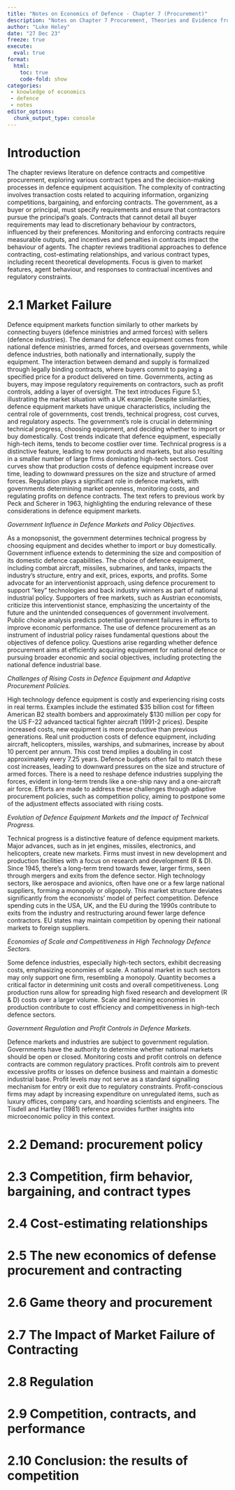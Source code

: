```yaml
---
title: "Notes on Economics of Defence - Chapter 7 (Procurement)"
description: "Notes on Chapter 7 Procurement, Theories and Evidence from Sandler and Hartley's economics of defence"
author: "Luke Heley"
date: "27 Dec 23"
freeze: true
execute:
  eval: true
format:
  html:
    toc: true
    code-fold: show
categories:
 - knowledge of economics
 - defence
 - notes
editor_options:
  chunk_output_type: console
---
```



# Introduction

The chapter reviews literature on defence contracts and competitive procurement, exploring various contract types and the decision-making processes in defence equipment acquisition.
The complexity of contracting involves transaction costs related to acquiring information, organizing competitions, bargaining, and enforcing contracts.
The government, as a buyer or principal, must specify requirements and ensure that contractors pursue the principal's goals.
Contracts that cannot detail all buyer requirements may lead to discretionary behaviour by contractors, influenced by their preferences.
Monitoring and enforcing contracts require measurable outputs, and incentives and penalties in contracts impact the behaviour of agents.
The chapter reviews traditional approaches to defence contracting, cost-estimating relationships, and various contract types, including recent theoretical developments.
Focus is given to market features, agent behaviour, and responses to contractual incentives and regulatory constraints.

# 2.1 Market Failure

Defence equipment markets function similarly to other markets by connecting buyers (defence ministries and armed forces) with sellers (defence industries).
The demand for defence equipment comes from national defence ministries, armed forces, and overseas governments, while defence industries, both nationally and internationally, supply the equipment.
The interaction between demand and supply is formalized through legally binding contracts, where buyers commit to paying a specified price for a product delivered on time.
Governments, acting as buyers, may impose regulatory requirements on contractors, such as profit controls, adding a layer of oversight.
The text introduces Figure 5.1, illustrating the market situation with a UK example.
Despite similarities, defence equipment markets have unique characteristics, including the central role of governments, cost trends, technical progress, cost curves, and regulatory aspects.
The government's role is crucial in determining technical progress, choosing equipment, and deciding whether to import or buy domestically.
Cost trends indicate that defence equipment, especially high-tech items, tends to become costlier over time.
Technical progress is a distinctive feature, leading to new products and markets, but also resulting in a smaller number of large firms dominating high-tech sectors.
Cost curves show that production costs of defence equipment increase over time, leading to downward pressures on the size and structure of armed forces.
Regulation plays a significant role in defence markets, with governments determining market openness, monitoring costs, and regulating profits on defence contracts.
The text refers to previous work by Peck and Scherer in 1963, highlighting the enduring relevance of these considerations in defence equipment markets.

_Government Influence in Defence Markets and Policy Objectives._

As a monopsonist, the government determines technical progress by choosing equipment and decides whether to import or buy domestically.
Government influence extends to determining the size and composition of its domestic defence capabilities.
The choice of defence equipment, including combat aircraft, missiles, submarines, and tanks, impacts the industry's structure, entry and exit, prices, exports, and profits.
Some advocate for an interventionist approach, using defence procurement to support "key" technologies and back industry winners as part of national industrial policy.
Supporters of free markets, such as Austrian economists, criticize this interventionist stance, emphasizing the uncertainty of the future and the unintended consequences of government involvement.
Public choice analysis predicts potential government failures in efforts to improve economic performance.
The use of defence procurement as an instrument of industrial policy raises fundamental questions about the objectives of defence policy.
Questions arise regarding whether defence procurement aims at efficiently acquiring equipment for national defence or pursuing broader economic and social objectives, including protecting the national defence industrial base.

_Challenges of Rising Costs in Defence Equipment and Adaptive Procurement Policies._

High technology defence equipment is costly and experiencing rising costs in real terms.
Examples include the estimated $35 billion cost for fifteen American B2 stealth bombers and approximately $130 million per copy for the US F-22 advanced tactical fighter aircraft (1991-2 prices).
Despite increased costs, new equipment is more productive than previous generations.
Real unit production costs of defence equipment, including aircraft, helicopters, missiles, warships, and submarines, increase by about 10 percent per annum.
This cost trend implies a doubling in cost approximately every 7.25 years.
Defence budgets often fail to match these cost increases, leading to downward pressures on the size and structure of armed forces.
There is a need to reshape defence industries supplying the forces, evident in long-term trends like a one-ship navy and a one-aircraft air force.
Efforts are made to address these challenges through adaptive procurement policies, such as competition policy, aiming to postpone some of the adjustment effects associated with rising costs.

_Evolution of Defence Equipment Markets and the Impact of Technical Progress._

Technical progress is a distinctive feature of defence equipment markets.
Major advances, such as in jet engines, missiles, electronics, and helicopters, create new markets.
Firms must invest in new development and production facilities with a focus on research and development (R & D).
Since 1945, there's a long-term trend towards fewer, larger firms, seen through mergers and exits from the defence sector.
High technology sectors, like aerospace and avionics, often have one or a few large national suppliers, forming a monopoly or oligopoly.
This market structure deviates significantly from the economists' model of perfect competition.
Defence spending cuts in the USA, UK, and the EU during the 1990s contribute to exits from the industry and restructuring around fewer large defence contractors.
EU states may maintain competition by opening their national markets to foreign suppliers.

_Economies of Scale and Competitiveness in High Technology Defence Sectors._

Some defence industries, especially high-tech sectors, exhibit decreasing costs, emphasizing economies of scale.
A national market in such sectors may only support one firm, resembling a monopoly.
Quantity becomes a critical factor in determining unit costs and overall competitiveness.
Long production runs allow for spreading high fixed research and development (R & D) costs over a larger volume.
Scale and learning economies in production contribute to cost efficiency and competitiveness in high-tech defence sectors.

_Government Regulation and Profit Controls in Defence Markets._

Defence markets and industries are subject to government regulation.
Governments have the authority to determine whether national markets should be open or closed.
Monitoring costs and profit controls on defence contracts are common regulatory practices.
Profit controls aim to prevent excessive profits or losses on defence business and maintain a domestic industrial base.
Profit levels may not serve as a standard signalling mechanism for entry or exit due to regulatory constraints.
Profit-conscious firms may adapt by increasing expenditure on unregulated items, such as luxury offices, company cars, and hoarding scientists and engineers.
The Tisdell and Hartley (1981) reference provides further insights into microeconomic policy in this context.

# 2.2 Demand: procurement policy


# 2.3 Competition, firm behavior, bargaining, and contract types
# 2.4 Cost-estimating relationships
# 2.5 The new economics of defense procurement and contracting
# 2.6 Game theory and procurement
# 2.7 The Impact of Market Failure of Contracting
# 2.8 Regulation
# 2.9 Competition, contracts, and performance
# 2.10 Conclusion: the results of competition
